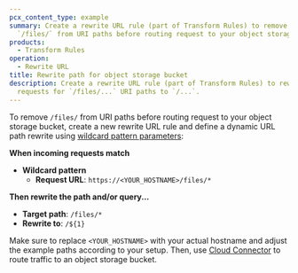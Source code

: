 ```yaml
---
pcx_content_type: example
summary: Create a rewrite URL rule (part of Transform Rules) to remove
  `/files/` from URI paths before routing request to your object storage bucket.
products:
  - Transform Rules
operation:
  - Rewrite URL
title: Rewrite path for object storage bucket
description: Create a rewrite URL rule (part of Transform Rules) to rewrite any
  requests for `/files/...` URI paths to `/...`.
---
```



To remove `/files/` from URI paths before routing request to your object storage bucket, create a new rewrite URL rule and define a dynamic URL path rewrite using [wildcard pattern parameters](/rules/transform/url-rewrite/create-dashboard/#wildcard-pattern-parameters):

<Example>

**When incoming requests match**

- **Wildcard pattern**
  - **Request URL**: `https://<YOUR_HOSTNAME>/files/*`

**Then rewrite the path and/or query...**
- **Target path**: `/files/*`
- **Rewrite to**: `/${1}`

</Example>

Make sure to replace `<YOUR_HOSTNAME>` with your actual hostname and adjust the example paths according to your setup.
Then, use [Cloud Connector](/rules/cloud-connector/) to route traffic to an object storage bucket.
